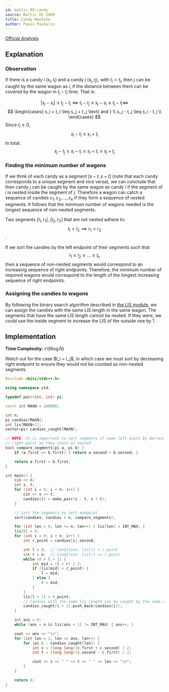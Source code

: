 ```yaml
---
id: baltic-09-candy
source: Baltic OI 2009
title: Candy Machine
author: Panos Paskalis
---
```


[Official Analysis](http://www.csc.kth.se/contest/boi/candy-spoiler.pdf)

## Explanation

### Observation

If there is a candy $i$ $(s_i, t_i)$ and a candy $j$ $(s_j, t_j)$, with
$t_i < t_j$, then $j$ can be caught by the same wagon as $i$, if the distance
between them can be covered by the wagon in $t_j - t_i$ time. That is:

$$
|s_j - s_i| \leq t_j - t_i \iff
t_i - t_j \leq s_j - s_i \leq t_j - t_i \iff
$$
$$
\begin{cases}
    s_i + t_i \leq s_j + t_j \text{ and } \\
    s_j - t_j \leq s_i - t_i \\
\end{cases}
$$
Since $t_i \geq 0$,
$$
s_i - t_i \leq s_i + t_i
$$
In total:
$$
s_j - t_j \leq s_i - t_i \leq s_i + t_i \leq s_j + t_j
$$


### Finding the minimum number of wagons

If we think of each candy as a segment $[s - t, s + t]$
(note that each candy corresponds to a unique segment and vice versa), we can
conclude that then candy $j$ can be caught by the same wagon as candy $i$ if
the segment of $i$ is nested inside the segment of $j$.
Therefore a wagon can catch a sequence of candies $c_1, c_2, ..., c_k$
if they form a sequence of nested segments. It follows that the minimum number
of wagons needed is the longest sequence of non-nested segments.

Two segments $[l_1, r_1]$, $[l_2, r_2]$ that are not nested adhere to:
$$l_1 < l_2 \implies r_1 < r_2$$.


If we sort the candies by the left endpoint of their segments such that
$$
l_1 \leq l_2 \leq ... \leq l_n
$$
then a sequence of non-nested segments would correspond to an increasing
sequence of right endpoints. Therefore, the minimum number of required wagons
would correspond to the length of the longest increasing sequence of right
endpoints.

### Assigning the candies to wagons

By following the binary search algorithm described in
[the LIS module](/gold/lis), we can assign the candies with the same LIS
length in the same wagon. The segments that have the same LIS length cannot be
nested. If they were, we could use the inside segment to increase the LIS of
the outside one by 1.

## Implementation

**Time Complexity:** $\mathcal{O}(N \log N)$

<Warning>
Watch out for the case $l_i = l_j$, in which case we must sort by decreasing
right endpoint to ensure they would not be counted as non-nested segments.
</Warning>

<LanguageSection>
<CPPSection>

```cpp
#include <bits/stdc++.h>

using namespace std;

typedef pair<int, int> pi;

const int MAXN = 100000;

int n;
pi candies[MAXN];
int lis[MAXN+1];
vector<pi> candies_caught[MAXN];

// NOTE: It is important to sort segments of same left point by decreasing
// right point so they count as nested
bool compare_segments(pi a, pi b) {
	if (a.first == b.first) { return a.second > b.second; }

	return a.first < b.first;
}

int main() {
	cin >> n;
	int s, t;
	for (int i = 0; i < n; i++) {
		cin >> s >> t;
		candies[i] = make_pair(s - t, s + t);
	}

	// Sort the segments by left endpoint
	sort(candies, candies + n, compare_segments);

	for (int len = 0; len <= n; len++) { lis[len] = INT_MAX; }
	lis[0] = 0;
	for (int i = 0; i < n; i++) {
		int r_point = candies[i].second;

		int l = 0;  // Condition: lis[l] < r_point
		int r = n;  // Condition: lis[r] >= r_point
		while (r > l + 1) {
			int mid = (l + r) / 2;
			if (lis[mid] < r_point) {
				l = mid;
			} else {
				r = mid;
			}
		}
		lis[l + 1] = r_point;
		// Candies with the same lis length can be caught by the same wagon
		candies_caught[l + 1].push_back(candies[i]);
	}

	int ans = 0;
	while (ans < n && lis[ans + 1] != INT_MAX) { ans++; }

	cout << ans << "\n";
	for (int len = 1; len <= ans; len++) {
		for (pi c : candies_caught[len]) {
			int s = (long long)(c.first + c.second) / 2;
			int t = (long long)(c.second - c.first) / 2;

			cout << s << " " << t << " " << len << "\n";
		}
	}

	return 0;
}
```

</CPPSection>
</LanguageSection>
